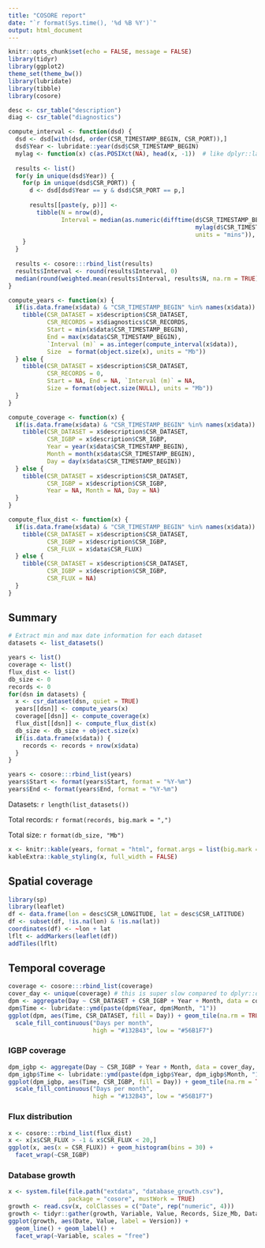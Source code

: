 ```yaml
---
title: "COSORE report"
date: "`r format(Sys.time(), '%d %B %Y')`"
output: html_document
---
```


```r
knitr::opts_chunk$set(echo = FALSE, message = FALSE)
library(tidyr)
library(ggplot2)
theme_set(theme_bw())
library(lubridate)
library(tibble)
library(cosore)

desc <- csr_table("description")
diag <- csr_table("diagnostics")

compute_interval <- function(dsd) {
  dsd <- dsd[with(dsd, order(CSR_TIMESTAMP_BEGIN, CSR_PORT)),]
  dsd$Year <- lubridate::year(dsd$CSR_TIMESTAMP_BEGIN)
  mylag <- function(x) c(as.POSIXct(NA), head(x, -1))  # like dplyr::lag()
  
  results <- list()
  for(y in unique(dsd$Year)) {
    for(p in unique(dsd$CSR_PORT)) {
      d <- dsd[dsd$Year == y & dsd$CSR_PORT == p,]
      
      results[[paste(y, p)]] <- 
        tibble(N = nrow(d),
               Interval = median(as.numeric(difftime(d$CSR_TIMESTAMP_BEGIN, 
                                                     mylag(d$CSR_TIMESTAMP_BEGIN), 
                                                     units = "mins")), na.rm = TRUE))
    }
  }
  
  results <- cosore:::rbind_list(results)
  results$Interval <- round(results$Interval, 0)
  median(round(weighted.mean(results$Interval, results$N, na.rm = TRUE), 0))
}

compute_years <- function(x) {
  if(is.data.frame(x$data) & "CSR_TIMESTAMP_BEGIN" %in% names(x$data)) {
    tibble(CSR_DATASET = x$description$CSR_DATASET,
           CSR_RECORDS = x$diagnostics$CSR_RECORDS,
           Start = min(x$data$CSR_TIMESTAMP_BEGIN),
           End = max(x$data$CSR_TIMESTAMP_BEGIN),
           `Interval (m)` = as.integer(compute_interval(x$data)),
           Size  = format(object.size(x), units = "Mb"))
  } else {
    tibble(CSR_DATASET = x$description$CSR_DATASET,
           CSR_RECORDS = 0,
           Start = NA, End = NA, `Interval (m)` = NA,
           Size = format(object.size(NULL), units = "Mb"))    
  }
}

compute_coverage <- function(x) {
  if(is.data.frame(x$data) & "CSR_TIMESTAMP_BEGIN" %in% names(x$data)) {
    tibble(CSR_DATASET = x$description$CSR_DATASET,
           CSR_IGBP = x$description$CSR_IGBP,
           Year = year(x$data$CSR_TIMESTAMP_BEGIN), 
           Month = month(x$data$CSR_TIMESTAMP_BEGIN),
           Day = day(x$data$CSR_TIMESTAMP_BEGIN))
  } else {
    tibble(CSR_DATASET = x$description$CSR_DATASET,
           CSR_IGBP = x$description$CSR_IGBP,
           Year = NA, Month = NA, Day = NA)
  }
}

compute_flux_dist <- function(x) {
  if(is.data.frame(x$data) & "CSR_TIMESTAMP_BEGIN" %in% names(x$data)) {
    tibble(CSR_DATASET = x$description$CSR_DATASET,
           CSR_IGBP = x$description$CSR_IGBP,
           CSR_FLUX = x$data$CSR_FLUX)
  } else {
    tibble(CSR_DATASET = x$description$CSR_DATASET,
           CSR_IGBP = x$description$CSR_IGBP,
           CSR_FLUX = NA)
  }
}
```

## Summary

```r
# Extract min and max date information for each dataset
datasets <- list_datasets()

years <- list()
coverage <- list()
flux_dist <- list()
db_size <- 0
records <- 0
for(dsn in datasets) {
  x <- csr_dataset(dsn, quiet = TRUE)
  years[[dsn]] <- compute_years(x)
  coverage[[dsn]] <- compute_coverage(x)
  flux_dist[[dsn]] <- compute_flux_dist(x)
  db_size <- db_size + object.size(x)
  if(is.data.frame(x$data)) {
    records <- records + nrow(x$data)
  }
}

years <- cosore:::rbind_list(years)
years$Start <- format(years$Start, format = "%Y-%m")
years$End <- format(years$End, format = "%Y-%m")
```

Datasets: `r length(list_datasets())`

Total records: `r format(records, big.mark = ",")`

Total size: `r format(db_size, "Mb")`

```r
x <- knitr::kable(years, format = "html", format.args = list(big.mark = ',')) 
kableExtra::kable_styling(x, full_width = FALSE)
```

## Spatial coverage

```r
library(sp)
library(leaflet)
df <- data.frame(lon = desc$CSR_LONGITUDE, lat = desc$CSR_LATITUDE)
df <- subset(df, !is.na(lon) & !is.na(lat))
coordinates(df) <- ~lon + lat
lflt <- addMarkers(leaflet(df))
addTiles(lflt)
```

## Temporal coverage

```r
coverage <- cosore:::rbind_list(coverage)
cover_day <- unique(coverage) # this is super slow compared to dplyr::distinct!
dpm <- aggregate(Day ~ CSR_DATASET + CSR_IGBP + Year + Month, data = cover_day, length)
dpm$Time <- lubridate::ymd(paste(dpm$Year, dpm$Month, "1"))
ggplot(dpm, aes(Time, CSR_DATASET, fill = Day)) + geom_tile(na.rm = TRUE) +
  scale_fill_continuous("Days per month",
                        high = "#132B43", low = "#56B1F7")
```

### IGBP coverage

```r
dpm_igbp <- aggregate(Day ~ CSR_IGBP + Year + Month, data = cover_day, length)
dpm_igbp$Time <- lubridate::ymd(paste(dpm_igbp$Year, dpm_igbp$Month, "1"))
ggplot(dpm_igbp, aes(Time, CSR_IGBP, fill = Day)) + geom_tile(na.rm = TRUE) +
  scale_fill_continuous("Days per month",
                        high = "#132B43", low = "#56B1F7")
```

### Flux distribution

```r
x <- cosore:::rbind_list(flux_dist)
x <- x[x$CSR_FLUX > -1 & x$CSR_FLUX < 20,]
ggplot(x, aes(x = CSR_FLUX)) + geom_histogram(bins = 30) +
  facet_wrap(~CSR_IGBP) 
```

### Database growth

```r
x <- system.file(file.path("extdata", "database_growth.csv"), 
                 package = "cosore", mustWork = TRUE)
growth <- read.csv(x, colClasses = c("Date", rep("numeric", 4)))
growth <- tidyr::gather(growth, Variable, Value, Records, Size_Mb, Datasets)
ggplot(growth, aes(Date, Value, label = Version)) + 
  geom_line() + geom_label() + 
  facet_wrap(~Variable, scales = "free")
```
